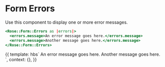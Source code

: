 
<Meta title="Rose|Form/Errors" component="Form/Errors" />

# Form Errors

Use this component to display one or more error messages.

```handlebars
<Rose::Form::Errors as |errors|>
  <errors.message>An error message goes here.</errors.message>
  <errors.message>Another message goes here.</errors.message>
</Rose::Form::Errors>
```

<Preview>
  <Story name="Basic Form Errors">{{
    template: hbs`
      <Rose::Form::Errors as |errors|>
        <errors.message>An error message goes here.</errors.message>
        <errors.message>Another message goes here.</errors.message>
      </Rose::Form::Errors>
    `,
    context: {},
  }}</Story>
</Preview>
